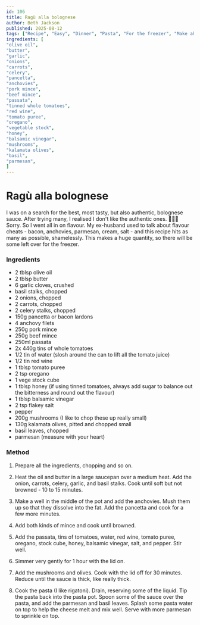 ```yaml
---
id: 106
title: Ragù alla bolognese
author: Beth Jackson
published: 2025-08-12
tags: ["Recipe", "Easy", "Dinner", "Pasta", "For the freezer", "Make ahead"]
ingredients: [
"olive oil",
"butter",
"garlic",
"onions",
"carrots",
"celery",
"pancetta",
"anchovies",
"pork mince",
"beef mince",
"passata",
"tinned whole tomatoes",
"red wine",
"tomato puree",
"oregano",
"vegetable stock",
"honey",
"balsamic vinegar",
"mushrooms",
"kalamata olives",
"basil",
"parmesan",
]
---
```


# Ragù alla bolognese

<BlogTextWrapper>

I was on a search for the best, most tasty, but also authentic, bolognese sauce. After trying many, I realised I don't like the authentic ones. 🤷🏻‍♀️ Sorry. So I went all in on flavour. My ex-husband used to talk about flavour cheats - bacon, anchovies, parmesan, cream, salt - and this recipe hits as many as possible, shamelessly. This makes a huge quantity, so there will be some left over for the freezer.

</BlogTextWrapper>

<BlogTextWrapper>

### Ingredients

- 2 tblsp olive oil
- 2 tblsp butter
- 6 garlic cloves, crushed
- basil stalks, chopped
- 2 onions, chopped
- 2 carrots, chopped
- 2 celery stalks, chopped
- 150g pancetta or bacon lardons
- 4 anchovy filets
- 250g pork mince
- 250g beef mince
- 250ml passata
- 2x 440g tins of whole tomatoes
- 1/2 tin of water (slosh around the can to lift all the tomato juice)
- 1/2 tin red wine
- 1 tblsp tomato puree
- 2 tsp oregano
- 1 vege stock cube
- 1 tblsp honey (if using tinned tomatoes, always add sugar to balance out the bitterness and round out the flavour)
- 1 tblsp balsamic vinegar
- 2 tsp flakey salt
- pepper
- 200g mushrooms (I like to chop these up really small)
- 130g kalamata olives, pitted and chopped small
- basil leaves, chopped
- parmesan (measure with your heart)

### Method

1. Prepare all the ingredients, chopping and so on.

2. Heat the oil and butter in a large saucepan over a medium heat. Add the onion, carrots, celery, garlic, and basil stalks. Cook until soft but not browned - 10 to 15 minutes.

3. Make a well in the middle of the pot and add the anchovies. Mush them up so that they dissolve into the fat. Add the pancetta and cook for a few more minutes.

4. Add both kinds of mince and cook until browned.

5. Add the passata, tins of tomatoes, water, red wine, tomato puree, oregano, stock cube, honey, balsamic vinegar, salt, and pepper. Stir well.

6. Simmer very gently for 1 hour with the lid on.

7. Add the mushrooms and olives. Cook with the lid off for 30 minutes. Reduce until the sauce is thick, like really thick.

8. Cook the pasta (I like rigatoni). Drain, reserving some of the liquid. Tip the pasta back into the pasta pot. Spoon some of the sauce over the pasta, and add the parmesan and basil leaves. Splash some pasta water on top to help the cheese melt and mix well. Serve with more parmesan to sprinkle on top.

</BlogTextWrapper>

<ClickableTags tags={tags} />

